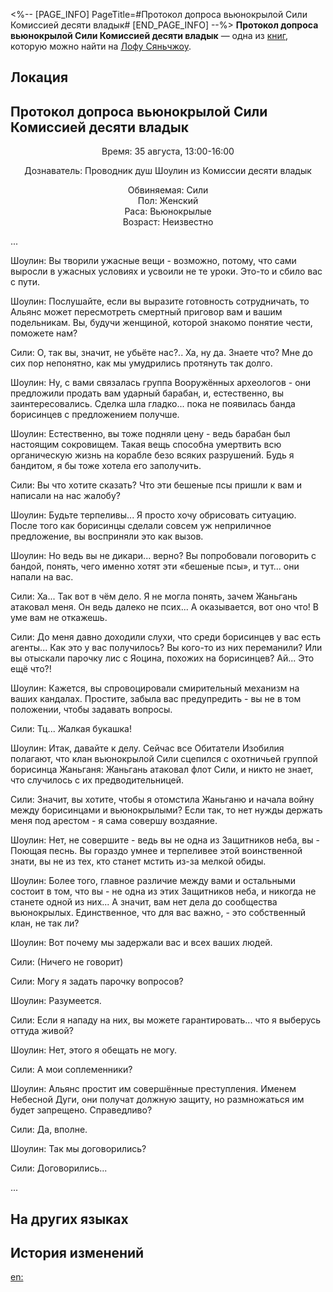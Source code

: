 <%-- [PAGE_INFO]
PageTitle=#Протокол допроса вьюнокрылой Сили Комиссией десяти владык#
[END_PAGE_INFO] --%>
{{Дополнить}}
{{Книга Инфобокс
|id           = 276
|Название     = 
|Изображение  = Иконка Пергамент Сяньчжоу.png
|Мир          = Лофу Сяньчжоу
|Томов        = 1
|Автор        = <!--нужно добавить-->
|Описание     = Протокол допроса Комиссии десяти владык одного из низших предводителей вьюнокрылых.
|Том1         = {{tx}}
|Источник1    = {{tx|Отсутствует источник}}
|Персонажи    = 
|Фракции      = 
}}
'''Протокол допроса вьюнокрылой Сили Комиссией десяти владык''' — одна из [[Книги|книг]], которую можно найти на [[Лофу Сяньчжоу]].

==Локация==
{{Отметка карты|<!--название карты-->|<!--id отметки-->}}

==Протокол допроса вьюнокрылой Сили Комиссией десяти владык==
<div align="center">Время: 35 августа, 13:00-16:00

Дознаватель: Проводник душ Шоулин из Комиссии десяти владык

Обвиняемая: Сили<br />
Пол: Женский<br />
Раса: Вьюнокрылые<br />
Возраст: Неизвестно</div>

...

Шоулин: Вы творили ужасные вещи - возможно, потому, что сами выросли в ужасных условиях и усвоили не те уроки. Это-то и сбило вас с пути.

Шоулин: Послушайте, если вы выразите готовность сотрудничать, то Альянс может пересмотреть смертный приговор вам и вашим подельникам. Вы, будучи женщиной, которой знакомо понятие чести, поможете нам?

Сили: О, так вы, значит, не убьёте нас?.. Ха, ну да. Знаете что? Мне до сих пор непонятно, как мы умудрились протянуть так долго.

Шоулин: Ну, с вами связалась группа Вооружённых археологов - они предложили продать вам ударный барабан, и, естественно, вы заинтересовались. Сделка шла гладко... пока не появилась банда борисинцев с предложением получше.

Шоулин: Естественно, вы тоже подняли цену - ведь барабан был настоящим сокровищем. Такая вещь способна умертвить всю органическую жизнь на корабле безо всяких разрушений. Будь я бандитом, я бы тоже хотела его заполучить.

Сили: Вы что хотите сказать? Что эти бешеные псы пришли к вам и написали на нас жалобу?

Шоулин: Будьте терпеливы... Я просто хочу обрисовать ситуацию. После того как борисинцы сделали совсем уж неприличное предложение, вы восприняли это как вызов.

Шоулин: Но ведь вы не дикари... верно? Вы попробовали поговорить с бандой, понять, чего именно хотят эти «бешеные псы», и тут... они напали на вас.

Сили: Ха... Так вот в чём дело. Я не могла понять, зачем Жаньгань атаковал меня. Он ведь далеко не псих... А оказывается, вот оно что! В уме вам не откажешь.

Сили: До меня давно доходили слухи, что среди борисинцев у вас есть агенты... Как это у вас получилось? Вы кого-то из них переманили? Или вы отыскали парочку лис с Яоцина, похожих на борисинцев? Ай... Это ещё что?!

Шоулин: Кажется, вы спровоцировали смирительный механизм на ваших кандалах. Простите, забыла вас предупредить - вы не в том положении, чтобы задавать вопросы.

Сили: Тц... Жалкая букашка!

Шоулин: Итак, давайте к делу. Сейчас все Обитатели Изобилия полагают, что клан вьюнокрылой Сили сцепился с охотничьей группой борисинца Жаньганя: Жаньгань атаковал флот Сили, и никто не знает, что случилось с их предводительницей.

Сили: Значит, вы хотите, чтобы я отомстила Жаньганю и начала войну между борисинцами и вьюнокрылыми? Если так, то нет нужды держать меня под арестом - я сама совершу воздаяние.

Шоулин: Нет, не совершите - ведь вы не одна из Защитников неба, вы - Поющая песнь. Вы гораздо умнее и терпеливее этой воинственной знати, вы не из тех, кто станет мстить из-за мелкой обиды.

Шоулин: Более того, главное различие между вами и остальными состоит в том, что вы - не одна из этих Защитников неба, и никогда не станете одной из них... А значит, вам нет дела до сообщества вьюнокрылых. Единственное, что для вас важно, - это собственный клан, не так ли?

Шоулин: Вот почему мы задержали вас и всех ваших людей.

Сили: (Ничего не говорит)

Сили: Могу я задать парочку вопросов?

Шоулин: Разумеется.

Сили: Если я нападу на них, вы можете гарантировать... что я выберусь оттуда живой?

Шоулин: Нет, этого я обещать не могу.

Сили: А мои соплеменники?

Шоулин: Альянс простит им совершённые преступления. Именем Небесной Дуги, они получат должную защиту, но размножаться им будет запрещено. Справедливо?

Сили: Да, вполне.

Шоулин: Так мы договорились?

Сили: Договорились...

...

==На других языках==
{{На других языках
|en   = Transcript of Ten-Lords Commission Interrogation With the Wingweaver Xili
|zhs  = 十王司讯问造翼者咥力笔录
|zht  = 十王司偵訊造翼者咥力筆錄
|ja   = 十王司・造翼者ディエリの尋問記録
|ko   = 날개를 짜는 자•희력에 대한 시왕사의 심문 기록
|es   = Transcripción del interrogatorio de la Comisión de los Diez Líderes con la tejealas Xili
|fr   = Transcription de l'interrogatoire de la Texalitis Xili par la Commission des dix seigneurs
|ru   = Протокол допроса вьюнокрылой Сили Комиссией десяти владык
|th   = บันทึกการสอบสวนปีกเนรมิต Xili ของ Ten-Lords Commission
|vi   = Biên Bản Sở Thập Vương Hỏi Cung Thợ Dệt Cánh Xili
|de   = Abschrift des Verhörs von Dieli dem Flügelschwinger durch die Zehn-Fürsten-Kommission
|id   = Catatan Interogasi Ten-Lords Commission Terhadap Wingweaver Xili
|pt   = Transcrição do Interrogatório da Comissão dos Dez Senhores com Tece-Asas Xili
}}

==История изменений==
{{История изменений|3.5}}

[[en:]]